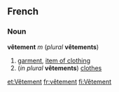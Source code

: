 ==French==
===Noun===
'''vêtement''' ''m'' (''plural'' '''vêtements''')

#[[garment]], [[item of clothing]]
#(''in plural'' '''vêtements''') [[clothes]]

[[et:Vêtement]]
[[fr:vêtement]]
[[fi:Vêtement]]